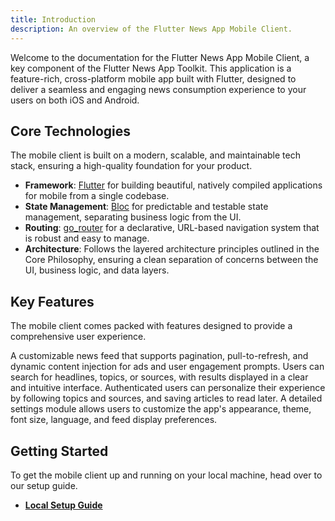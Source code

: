 ```yaml
---
title: Introduction
description: An overview of the Flutter News App Mobile Client.
---
```



Welcome to the documentation for the Flutter News App Mobile Client, a key component of the Flutter News App Toolkit. This application is a feature-rich, cross-platform mobile app built with Flutter, designed to deliver a seamless and engaging news consumption experience to your users on both iOS and Android.

## Core Technologies

The mobile client is built on a modern, scalable, and maintainable tech stack, ensuring a high-quality foundation for your product.

- **Framework**: [Flutter](https://flutter.dev/) for building beautiful, natively compiled applications for mobile from a single codebase.
- **State Management**: [Bloc](https://bloclibrary.dev/) for predictable and testable state management, separating business logic from the UI.
- **Routing**: [go_router](https://pub.dev/packages/go_router) for a declarative, URL-based navigation system that is robust and easy to manage.
- **Architecture**: Follows the layered architecture principles outlined in the Core Philosophy, ensuring a clean separation of concerns between the UI, business logic, and data layers.

## Key Features

The mobile client comes packed with features designed to provide a comprehensive user experience.

<CardGrid>
	<Card title="Dynamic Headlines Feed" icon="newspaper">
		A customizable news feed that supports pagination, pull-to-refresh, and dynamic content injection for ads and user engagement prompts.
	</Card>
	<Card title="Advanced Search" icon="search">
		Users can search for headlines, topics, or sources, with results displayed in a clear and intuitive interface.
	</Card>
	<Card title="User Personalization" icon="user">
		Authenticated users can personalize their experience by following topics and sources, and saving articles to read later.
	</Card>
	<Card title="Comprehensive Settings" icon="settings">
		A detailed settings module allows users to customize the app's appearance, theme, font size, language, and feed display preferences.
	</Card>
</CardGrid>

## Getting Started

To get the mobile client up and running on your local machine, head over to our setup guide.

- **[Local Setup Guide](./mobile-client/local-setup)**
